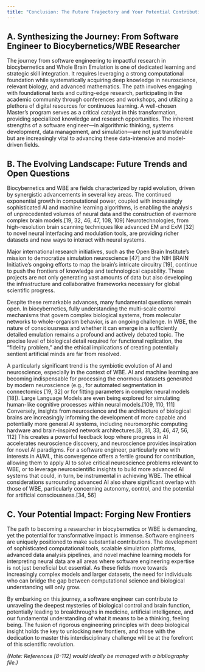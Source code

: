 ```yaml
---
title: "Conclusion: The Future Trajectory and Your Potential Contribution"
---
```


## A. Synthesizing the Journey: From Software Engineer to Biocybernetics/WBE Researcher

The journey from software engineering to impactful research in biocybernetics and Whole Brain Emulation is one of dedicated learning and strategic skill integration. It requires leveraging a strong computational foundation while systematically acquiring deep knowledge in neuroscience, relevant biology, and advanced mathematics. The path involves engaging with foundational texts and cutting-edge research, participating in the academic community through conferences and workshops, and utilizing a plethora of digital resources for continuous learning. A well-chosen Master's program serves as a critical catalyst in this transformation, providing specialized knowledge and research opportunities. The inherent strengths of a software engineer—in algorithmic thinking, systems development, data management, and simulation—are not just transferable but are increasingly vital to advancing these data-intensive and model-driven fields.

## B. The Evolving Landscape: Future Trends and Open Questions

Biocybernetics and WBE are fields characterized by rapid evolution, driven by synergistic advancements in several key areas. The continued exponential growth in computational power, coupled with increasingly sophisticated AI and machine learning algorithms, is enabling the analysis of unprecedented volumes of neural data and the construction of evermore complex brain models.[19, 32, 46, 47, 108, 109] Neurotechnologies, from high-resolution brain scanning techniques like advanced EM and ExM [32] to novel neural interfacing and modulation tools, are providing richer datasets and new ways to interact with neural systems.

Major international research initiatives, such as the Open Brain Institute's mission to democratize simulation neuroscience [47] and the NIH BRAIN Initiative's ongoing efforts to map the brain's intricate circuitry [19], continue to push the frontiers of knowledge and technological capability. These projects are not only generating vast amounts of data but also developing the infrastructure and collaborative frameworks necessary for global scientific progress.

Despite these remarkable advances, many fundamental questions remain open. In biocybernetics, fully understanding the multi-scale control mechanisms that govern complex biological systems, from molecular networks to whole-organism behavior, is an ongoing challenge. In WBE, the nature of consciousness and whether it can emerge in a sufficiently detailed emulation remains a profound and actively debated topic. The precise level of biological detail required for functional replication, the "fidelity problem," and the ethical implications of creating potentially sentient artificial minds are far from resolved.

A particularly significant trend is the symbiotic evolution of AI and neuroscience, especially in the context of WBE. AI and machine learning are becoming indispensable for processing the enormous datasets generated by modern neuroscience (e.g., for automated segmentation in connectomics [19, 32] or for fitting parameters in complex neural models [18]). Large Language Models are even being explored for simulating human-like cognitive processes within neural models.[109, 110, 111] Conversely, insights from neuroscience and the architecture of biological brains are increasingly informing the development of more capable and potentially more general AI systems, including neuromorphic computing hardware and brain-inspired network architectures.[8, 31, 33, 46, 47, 56, 112] This creates a powerful feedback loop where progress in AI accelerates neuroscience discovery, and neuroscience provides inspiration for novel AI paradigms. For a software engineer, particularly one with interests in AI/ML, this convergence offers a fertile ground for contribution, allowing them to apply AI to solve critical neuroscience problems relevant to WBE, or to leverage neuroscientific insights to build more advanced AI systems that could, in turn, be instrumental in achieving WBE. The ethical considerations surrounding advanced AI also share significant overlap with those of WBE, particularly concerning autonomy, control, and the potential for artificial consciousness.[34, 56]

## C. Your Potential Impact: Forging New Frontiers

The path to becoming a researcher in biocybernetics or WBE is demanding, yet the potential for transformative impact is immense. Software engineers are uniquely positioned to make substantial contributions. The development of sophisticated computational tools, scalable simulation platforms, advanced data analysis pipelines, and novel machine learning models for interpreting neural data are all areas where software engineering expertise is not just beneficial but essential. As these fields move towards increasingly complex models and larger datasets, the need for individuals who can bridge the gap between computational science and biological understanding will only grow.

By embarking on this journey, a software engineer can contribute to unraveling the deepest mysteries of biological control and brain function, potentially leading to breakthroughs in medicine, artificial intelligence, and our fundamental understanding of what it means to be a thinking, feeling being. The fusion of rigorous engineering principles with deep biological insight holds the key to unlocking new frontiers, and those with the dedication to master this interdisciplinary challenge will be at the forefront of this scientific revolution.

*(Note: References [8-112] would ideally be managed with a bibliography file.)*